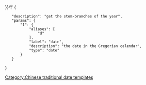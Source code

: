 {{stems and branches |{{#expr:{{{1 | {{ctime:Y}} }}}-1864}}}}年
<noinclude>[[Category:Chinese traditional date templates]]<templatedata>
{
	"description": "get the stem-branches of the year",
	"params": {
		"1": {
			"aliases": [
				"d"
			],
			"label": "date",
			"description": "the date in the Gregorian calendar",
			"type": "date"
		}
	}
}
</templatedata>
</noinclude>